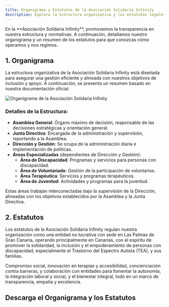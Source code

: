 ```yaml
---
title: Organigrama y Estatutos de la Asociación Solidaria Infinity
description: Explora la estructura organizativa y los estatutos legales que guían las operaciones de la Asociación Solidaria Infinity, enfocada en la inclusión y el apoyo a personas con discapacidad, especialmente aquellas con Trastorno del Espectro Autista.
---
```



<Aside type="note" title="Transparencia y Gobernanza">
En la **Asociación Solidaria Infinity**, promovemos la transparencia en nuestra estructura y normativas. A continuación, detallamos nuestro organigrama y un resumen de los estatutos para que conozcas cómo operamos y nos regimos.
</Aside>

## 1. Organigrama

La estructura organizativa de la Asociación Solidaria Infinity está diseñada para asegurar una gestión eficiente y alineada con nuestros objetivos de inclusión y apoyo. A continuación, se presenta un resumen basado en nuestra documentación oficial:

<Image src={organigramaImage} alt="Organigrama de la Asociación Solidaria Infinity" />

### Detalles de la Estructura:
- **Asamblea General**: Órgano máximo de decisión, responsable de las decisiones estratégicas y orientación general.
- **Junta Directiva**: Encargada de la administración y supervisión, reportando a la Asamblea.
- **Dirección y Gestión**: Se ocupa de la administración diaria e implementación de políticas.
- **Áreas Especializadas** (dependientes de Dirección y Gestión):
  - **Área de Discapacidad**: Programas y servicios para personas con discapacidad.
  - **Área de Voluntariado**: Gestión de la participación de voluntarios.
  - **Área Terapéutica**: Servicios y programas terapéuticos.
  - **Área de Juventud**: Actividades y programas para la juventud.

Estas áreas trabajan interconectadas bajo la supervisión de la Dirección, alineadas con los objetivos establecidos por la Asamblea y la Junta Directiva.

## 2. Estatutos

Los estatutos de la Asociación Solidaria Infinity regulan nuestra organización como una entidad no lucrativa con sede en Las Palmas de Gran Canaria, operando principalmente en Canarias, con el espíritu de promover la solidaridad, la inclusión y el empoderamiento de personas con discapacidad, especialmente el Trastorno del Espectro Autista (TEA), y sus familias.

<Aside type="tip" title="Espíritu subyacente de nuestros estatutos">
Compromiso social, innovación en terapias y accesibilidad, concienciación contra barreras, y colaboración con entidades para fomentar la autonomía, la integración laboral y social, y el bienestar integral, todo en un marco de transparencia, empatía y excelencia.
</Aside>

## Descarga el Organigrama y los Estatutos

<CardGrid>
    <DocCardLink ref="8" />
    <DocCardLink ref="7" />
</CardGrid>
